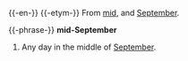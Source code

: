 {{-en-}}
{{-etym-}}
From [[mid]], and [[September]].

{{-phrase-}}
'''mid-September'''
# Any day in the middle of [[September]].
